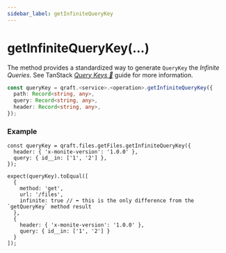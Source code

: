 ```yaml
---
sidebar_label: getInfiniteQueryKey
---
```


# getInfiniteQueryKey(...)

The method provides a standardized way to generate `QueryKey` the _Infinite Queries_.
See TanStack [_Query Keys 🌴_](https://tanstack.com/query/latest/docs/framework/react/guides/query-keys)
guide for more information.

```ts
const queryKey = qraft.<service>.<operation>.getInfiniteQueryKey({
  path: Record<string, any>,
  query: Record<string, any>,
  header: Record<string, any>,
});
```

### Example

```tsx
const queryKey = qraft.files.getFiles.getInfiniteQueryKey({
  header: { 'x-monite-version': '1.0.0' },
  query: { id__in: ['1', '2'] },
});

expect(queryKey).toEqual([
  {
    method: 'get',
    url: '/files',
    infinite: true // ⬅︎ this is the only difference from the `getQueryKey` method result
  },
  {
    header: { 'x-monite-version': '1.0.0' },
    query: { id__in: ['1', '2'] }
  }
]);
```
